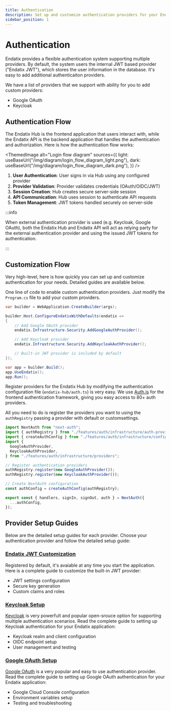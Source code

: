 ```yaml
---
title: Authentication
description: Set up and customize authentication providers for your Endatix application
sidebar_position: 1
---
```



# Authentication

Endatix provides a flexible authentication system supporting multiple providers. By default, the system users the internal JWT based provider ("Endatix JWT"), which stores the user information in the database. It's easy to add additional authenticaiton providers.

We have a list of providers that we support with ability for you to add custom providers:

- Google OAuth
- Keycloak

## Authentication Flow

The Endatix Hub is the frontend application that users interact with, while the Endatix API is the backend application that handles the authentication and authorization. Here is how the authentication flow works:

<ThemedImage
  alt="Login flow diagram"
  sources={{
    light: useBaseUrl("/img/diagram/login_flow_diagram_light.png"),
    dark: useBaseUrl("/img/diagram/login_flow_diagram_dark.png"),
  }}
/>

1. **User Authentication**: User signs in via Hub using any configured provider
2. **Provider Validation**: Provider validates credentials (OAuth/OIDC/JWT)
3. **Session Creation**: Hub creates secure server-side session
4. **API Communication**: Hub uses session to authenticate API requests
5. **Token Management**: JWT tokens handled securely on server-side

:::info

When external authentication provider is used (e.g. Keycloak, Google OAuth), both the Endatix Hub and Endatix API will act as relying party for the external authentication provider and using the issued JWT tokens for authentication.

:::

## Customization Flow

Very high-level, here is how quickly you can set up and customize authentication for your needs. Detailed guides are available below.

<Tabs groupId="solution" queryString>
  <TabItem value="endatix-api" label="Endatix API">

One line of code to enable custom authentication providers. Just modify the `Program.cs` file to add your custom providers.

```csharp
var builder = WebApplication.CreateBuilder(args);

builder.Host.ConfigureEndatixWithDefaults(endatix =>
{
    // Add Google OAuth provider
    endatix.Infrastructure.Security.AddGoogleAuthProvider();

    // Add Keycloak provider
    endatix.Infrastructure.Security.AddKeycloakAuthProvider();

    // Built-in JWT provider is included by default
});

var app = builder.Build();
app.UseEndatix();
app.Run();
```

  </TabItem>
  <TabItem value="endatix-hub" label="Endatix Hub">

Register providers for the Endatix Hub by modifying the authentication configuration file (`endatix-hub/auth.ts`) is very easy. We use [Auth.js](https://authjs.dev/getting-started/authentication/oauth) for the frontend authentication framework, giving you easy access to 80+ auth providers.

All you need to do is register the providers you want to using the `authRegistry` passing a provider with default or customsettings.

```typescript
import NextAuth from "next-auth";
import { authRegistry } from "./features/auth/infrastructure/auth-provider-registry";
import { createAuthConfig } from "./features/auth/infrastructure/config-factory";
import {
  GoogleAuthProvider,
  KeycloakAuthProvider,
} from "./features/auth/infrastructure/providers";

// Register authentication providers
authRegistry.register(new GoogleAuthProvider());
authRegistry.register(new KeycloakAuthProvider());

// Create NextAuth configuration
const authConfig = createAuthConfig(authRegistry);

export const { handlers, signIn, signOut, auth } = NextAuth({
  ...authConfig,
});
```

  </TabItem>
</Tabs>

## Provider Setup Guides

Below are the detailed setup guides for each provider. Choose your authentication provider and follow the detailed setup guide:

### [Endatix JWT Customization](./endatix-jwt)

Registered by default, it's avaiable at any time you start the application. Here is a complete guide to customize the built-in JWT provider:

- JWT settings configuration
- Secure key generation
- Custom claims and roles

### [Keycloak Setup](./keycloak)

[Keycloak](https://www.keycloak.org) is very powerfult and popular open-srouce option for supporting multiple authentication scenarios. Read the complete guide to setting up Keycloak authentication for your Endatix application:

- Keycloak realm and client configuration
- OIDC endpoint setup
- User management and testing

### [Google OAuth Setup](./google-oauth)

[Google OAuth](https://developers.google.com/identity/siwg) is a very popular and easy to use authentication provider. Read the complete guide to setting up Google OAuth authentication for your Endatix application:

- Google Cloud Console configuration
- Environment variables setup
- Testing and troubleshooting
